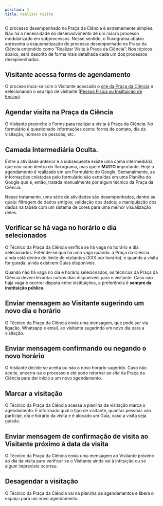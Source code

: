 ```yaml
---
position: 1
title: Realizar Visita
---
```


O processo desempenhado na Praça da Ciência é extremamente simples. Não há a necessidade do desenvolvimento de um macro processo modularizado em subprocessos. Nesse sentido, o fluxograma abaixo apresenta a esquematização do processo desempenhado na Praça da Ciência entendido como "Realizar Visita à Praça da Ciência". Nos tópicos abaixo, será descrito de forma mais detalhada cada um dos processos desepmenhados.



<BpmnViewer diagramUrl="/processes/as_is/0_realizar_visita.bpmn" height="300px" />

## Visitante acessa forms de agendamento
O proceso incia-se com o Visitante acessado o [site da Praça da Ciência](https://sites.google.com/edu.vitoria.es.gov.br/praca-da-ciencia/agendamento) e selecionando o seu tipo de visitante ([Pessoa Física ou Insittuição de Ensino](/planning/processos/atores/visitante)).

## Agendar visita na Praça da Ciência
O Visitante preenche o Forms para realizar a visita à Praça da Ciência. No formulário é questionado informações como: forma de contato, dia da visitação, número de pessoas, etc.

## Camada Intermediária Oculta.
Entre a atividade anterior e a subsequente existe uma cama intermediária que não cabe dentro do fluxograma, mas que é **MUITO** importante. Hoje o agendamento é realizado em um Formulário do Google. Semanalmente, as informações coletadas pelo formulário são extraídas em uma Planilha do Google que é, então, tratada manualmente por algum técnico da Praça da Ciência.

Nesse tratamento, uma série de atividades são desempenhadas, dentre as quais: filtragem de dados antigos; validação dos dados; e manipulação dos dados na tabela com um sistema de cores para uma melhor visualização deles. 

## Verificar se há vaga no horário e dia selecionados
O Técnico da Praça da Ciência verifica se há vaga no horário e dia selecionados. Entende-se qua há uma vaga quando: a Praça da Ciência ainda está dentro do limite de visitantes (XXX por horário); e quando a visita for guiada, ainda existirem Guias disponíveis.

Quando não há vaga no dia e horário selecionados, os técnicos da Praça da Ciência devem levantar outros dias disponíveis para o visitante. Caso não haja vaga e ocorrer disputa entre instituições, a preferência é **sempre da instituição pública**.

## Enviar mensagem ao Visitante sugerindo um novo dia e horário
O Técnico da Praça da Ciência envia uma mensagem, que pode ser via ligação, Whatsapp e email, ao visitante sugerindo um novo dia para a visitação.

## Enviar mensagem confirmando ou negando o novo horário
O Visitante decide se aceita ou não o novo horário sugerido. Caso não aceite, encerra-se o processo e ele pode retornar ao _site_ da Praça da Ciência para dar início a um novo agendamento.

## Marcar a visitação
O Técnico da Praça da Ciência acessa a planilha de visitação marca o agendamento. É informado qual o tipo de visitante, quantas pessoas vão participr, dia e horário da visita e é alocado um Guia, caso a visita seja guiada.

## Enviar mensagem de confirmação de visita ao Visitante próximo à data da visita
O Técnico da Praça da Ciência envia uma mensagem ao Visitante próximo ao dia da visita para verificar se o Visitante ainda vai à intituição ou se algum imprevisto ocorreu.

## Desagendar a visitação
O Técnico da Praça da Ciência vai na planilha de agendamentos e libera o espaço para um novo agendamento.